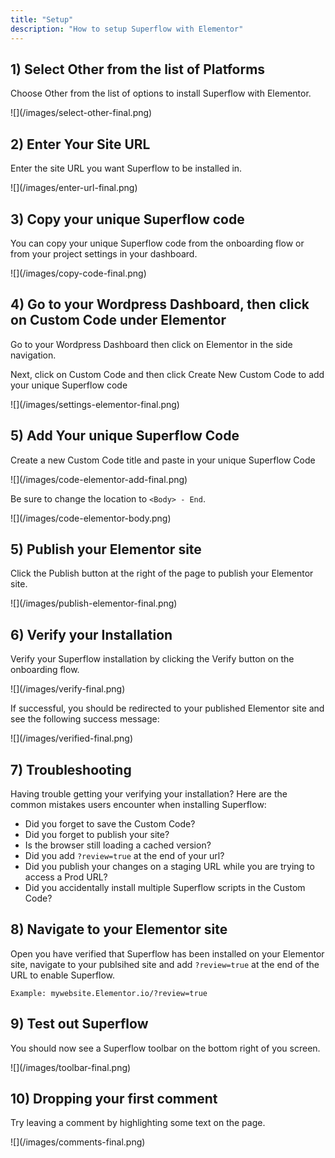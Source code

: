 ```yaml
---
title: "Setup"
description: "How to setup Superflow with Elementor"
---
```


## 1) Select Other from the list of Platforms

Choose Other from the list of options to install Superflow with Elementor.

<Frame>
![](/images/select-other-final.png)
</Frame>

## 2) Enter Your Site URL

Enter the site URL you want Superflow to be installed in.

<Frame>
![](/images/enter-url-final.png)
</Frame>

## 3) Copy your unique Superflow code

You can copy your unique Superflow code from the onboarding flow or from your project settings in your dashboard.

<Frame>
![](/images/copy-code-final.png)
</Frame>

## 4) Go to your Wordpress Dashboard, then click on Custom Code under Elementor 

Go to your Wordpress Dashboard then click on Elementor in the side navigation. 

Next, click on Custom Code and then click Create New Custom Code to add your unique Superflow code

<Frame>
![](/images/settings-elementor-final.png)
</Frame>

## 5) Add Your unique Superflow Code

Create a new Custom Code title and paste in your unique Superflow Code

<Frame>
![](/images/code-elementor-add-final.png)
</Frame>

Be sure to change the location to `<Body> - End`.

<Frame>
![](/images/code-elementor-body.png)
</Frame>


## 5) Publish your Elementor site


Click the Publish button at the right of the page to publish your Elementor site.

<Frame>
![](/images/publish-elementor-final.png)
</Frame>



## 6) Verify your Installation

Verify your Superflow installation by clicking the Verify button on the onboarding flow.

<Frame>
![](/images/verify-final.png)
</Frame>

If successful, you should be redirected to your published Elementor site and see the following success message:

<Frame>
![](/images/verified-final.png)
</Frame>

## 7) Troubleshooting

Having trouble getting your verifying your installation? Here are the common mistakes users encounter when installing Superflow:

 - Did you forget to save the Custom Code?
 - Did you forget to publish your site?
 - Is the browser still loading a cached version?
 - Did you add `?review=true` at the end of your url?
 - Did you publish your changes on a staging URL while you are trying to access a Prod URL?
 - Did you accidentally install multiple Superflow scripts in the Custom Code?


## 8) Navigate to your Elementor site 

Open you have verified that Superflow has been installed on your Elementor site, navigate to your publsihed site and add `?review=true` at the end of the URL to enable Superflow. 

`Example: mywebsite.Elementor.io/?review=true`


## 9) Test out Superflow

You should now see a Superflow toolbar on the bottom right of you screen.

<Frame>
![](/images/toolbar-final.png)
</Frame>




## 10) Dropping your first comment
Try leaving a comment by highlighting some text on the page.

<Frame>
![](/images/comments-final.png)
</Frame>

